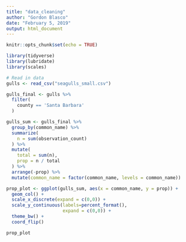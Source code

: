 ```yaml
---
title: "data_cleaning"
author: "Gordon Blasco"
date: "February 5, 2019"
output: html_document
---
```


```r
knitr::opts_chunk$set(echo = TRUE)
```

```r
library(tidyverse)
library(lubridate)
library(scales)

# Read in data
gulls <- read_csv("seagulls_small.csv")
```

```r
gulls_final <- gulls %>% 
  filter(
    county == 'Santa Barbara'
  )  

gulls_sum <- gulls_final %>% 
  group_by(common_name) %>% 
  summarize(
    n = sum(observation_count)
  ) %>% 
  mutate(
    total = sum(n),
    prop = n / total
  ) %>% 
  arrange(-prop) %>% 
  mutate(common_name = factor(common_name, levels = common_name))

prop_plot <- ggplot(gulls_sum, aes(x = common_name, y = prop)) +
  geom_col() +
  scale_x_discrete(expand = c(0,0)) +
  scale_y_continuous(labels=percent_format(),
                     expand = c(0,0)) +
  theme_bw() +
  coord_flip()

prop_plot
```

